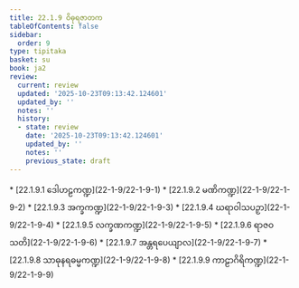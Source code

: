 ```yaml
---
title: 22.1.9 ဝိဓုရဇာတက
tableOfContents: false
sidebar:
  order: 9
type: tipitaka
basket: su
book: ja2
review:
  current: review
  updated: '2025-10-23T09:13:42.124601'
  updated_by: ''
  notes: ''
  history:
  - state: review
    date: '2025-10-23T09:13:42.124601'
    updated_by: ''
    notes: ''
    previous_state: draft
---
```



<ReviewStatus review={frontmatter.review} showDetails={true} />

<HypothesisAnnotation frontmatter={frontmatter} />

<DynamicBreadcrumb />



<TableOfContents book="ja2" section="22.1.9">
* [22.1.9.1 ဒေါဟဠကဏ္ဍ](22-1-9/22-1-9-1)
* [22.1.9.2 မဏိကဏ္ဍ](22-1-9/22-1-9-2)
* [22.1.9.3 အက္ခကဏ္ဍ](22-1-9/22-1-9-3)
* [22.1.9.4 ဃရာဝါသပဉှာ](22-1-9/22-1-9-4)
* [22.1.9.5 လက္ခဏကဏ္ဍ](22-1-9/22-1-9-5)
* [22.1.9.6 ရာဇဝသတိ](22-1-9/22-1-9-6)
* [22.1.9.7 အန္တရပေယျာလ](22-1-9/22-1-9-7)
* [22.1.9.8 သာဓုနရဓမ္မကဏ္ဍ](22-1-9/22-1-9-8)
* [22.1.9.9 ကာဠာဂိရိကဏ္ဍ](22-1-9/22-1-9-9)
</TableOfContents>